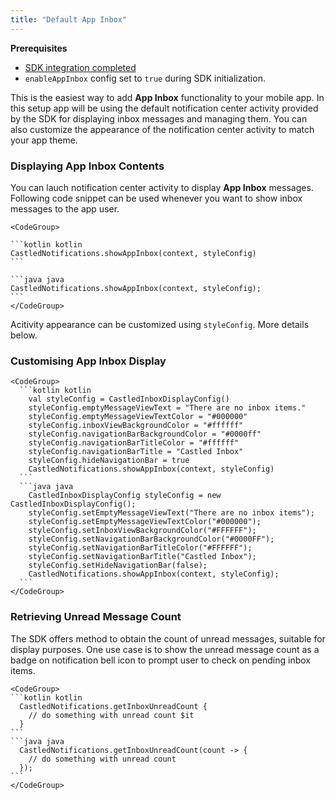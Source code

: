 ```yaml
---
title: "Default App Inbox"
---
```


<Info>

**Prerequisites**

- [SDK integration completed](/developer-resources/sdk-integration/android/getting-started)
- `enableAppInbox` config set to `true` during SDK initialization.

</Info>

This is the easiest way to add **App Inbox** functionality to your mobile app. In this setup app will be using the default notification
center activity provided by the SDK for displaying inbox messages and managing them. You can also customize the appearance of the notification center activity
to match your app theme.

### Displaying App Inbox Contents

You can lauch notification center activity to display **App Inbox** messages. Following code snippet can be used whenever you want to show inbox messages to the app user.

    <CodeGroup>

    ```kotlin kotlin
    CastledNotifications.showAppInbox(context, styleConfig)
    ```

    ```java java
    CastledNotifications.showAppInbox(context, styleConfig);
    ```
    </CodeGroup>

Acitivity appearance can be customized using `styleConfig`. More details below.

### Customising App Inbox Display

    <CodeGroup>
      ```kotlin kotlin
        val styleConfig = CastledInboxDisplayConfig()
        styleConfig.emptyMessageViewText = "There are no inbox items."
        styleConfig.emptyMessageViewTextColor = "#000000"
        styleConfig.inboxViewBackgroundColor = "#ffffff"
        styleConfig.navigationBarBackgroundColor = "#0000ff"
        styleConfig.navigationBarTitleColor = "#ffffff"
        styleConfig.navigationBarTitle = "Castled Inbox"
        styleConfig.hideNavigationBar = true
        CastledNotifications.showAppInbox(context, styleConfig)
      ```
      ```java java
        CastledInboxDisplayConfig styleConfig = new CastledInboxDisplayConfig();
        styleConfig.setEmptyMessageViewText("There are no inbox items");
        styleConfig.setEmptyMessageViewTextColor("#000000");
        styleConfig.setInboxViewBackgroundColor("#FFFFFF");
        styleConfig.setNavigationBarBackgroundColor("#0000FF");
        styleConfig.setNavigationBarTitleColor("#FFFFFF");
        styleConfig.setNavigationBarTitle("Castled Inbox");
        styleConfig.setHideNavigationBar(false);
        CastledNotifications.showAppInbox(context, styleConfig);
      ```
    </CodeGroup>

### Retrieving Unread Message Count

The SDK offers method to obtain the count of unread messages, suitable for display purposes.
One use case is to show the unread message count as a badge on notification bell icon to prompt user to check on pending inbox items.

    <CodeGroup>
    ```kotlin kotlin
      CastledNotifications.getInboxUnreadCount {
        // do something with unread count $it
      }
    ```
    ```java java
      CastledNotifications.getInboxUnreadCount(count -> {
        // do something with unread count
      });
    ```
    </CodeGroup>
